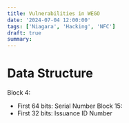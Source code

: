 ```yaml
---
title: Vulnerabilities in WEGO
date: '2024-07-04 12:00:00'
tags: ['Niagara', 'Hacking', 'NFC']
draft: true
summary:
---
```


# Data Structure

Block 4:
- First 64 bits: Serial Number
Block 15:
- First 32 bits: Issuance ID Number

